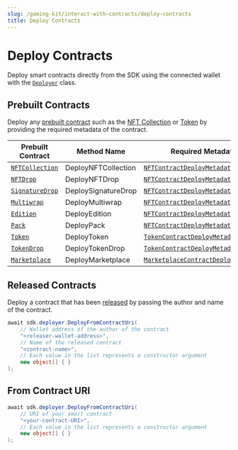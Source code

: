 ---
slug: /gaming-kit/interact-with-contracts/deploy-contracts
title: Deploy Contracts
---


# Deploy Contracts

Deploy smart contracts directly from the SDK using the
connected wallet with the [`Deployer`](/unity/Deployer) class.

## Prebuilt Contracts

Deploy any [prebuilt contract](/pre-built-contracts) such as the
[NFT Collection](/pre-built-contracts/nft-collection) or
[Token](/pre-built-contracts/token) by providing the required metadata of the contract.

| Prebuilt Contract                                      | Method Name         | Required Metadata                                                                                                                        |
| ------------------------------------------------------ | ------------------- | ---------------------------------------------------------------------------------------------------------------------------------------- |
| [`NFTCollection`](/pre-built-contracts/nft-collection) | DeployNFTCollection | [`NFTContractDeployMetadata`](/unity/NFTContractDeployMetadata#struct_thirdweb_1_1_n_f_t_contract_deploy_metadata)                       |
| [`NFTDrop`](/pre-built-contracts/nft-drop)             | DeployNFTDrop       | [`NFTContractDeployMetadata`](/unity/NFTContractDeployMetadata#struct_thirdweb_1_1_n_f_t_contract_deploy_metadata)                       |
| [`SignatureDrop`](/pre-built-contracts/signature-drop) | DeploySignatureDrop | [`NFTContractDeployMetadata`](/unity/NFTContractDeployMetadata#struct_thirdweb_1_1_n_f_t_contract_deploy_metadata)                       |
| [`Multiwrap`](/pre-built-contracts/multiwrap)          | DeployMultiwrap     | [`NFTContractDeployMetadata`](/unity/NFTContractDeployMetadata#struct_thirdweb_1_1_n_f_t_contract_deploy_metadata)                       |
| [`Edition`](/pre-built-contracts/edition)              | DeployEdition       | [`NFTContractDeployMetadata`](/unity/NFTContractDeployMetadata#struct_thirdweb_1_1_n_f_t_contract_deploy_metadata)                       |
| [`Pack`](/pre-built-contracts/pack)                    | DeployPack          | [`NFTContractDeployMetadata`](/unity/NFTContractDeployMetadata#struct_thirdweb_1_1_n_f_t_contract_deploy_metadata)                       |
| [`Token`](/pre-built-contracts/token)                  | DeployToken         | [`TokenContractDeployMetadata`](/unity/TokenContractDeployMetadata#struct_thirdweb_1_1_token_contract_deploy_metadata)                   |
| [`TokenDrop`](/pre-built-contracts/token-drop)         | DeployTokenDrop     | [`TokenContractDeployMetadata`](/unity/TokenContractDeployMetadata#struct_thirdweb_1_1_token_contract_deploy_metadata)                   |
| [`Marketplace`](/pre-built-contracts/marketplace)      | DeployMarketplace   | [`MarketplaceContractDeployMetadata`](/unity/MarketplaceContractDeployMetadata#struct_thirdweb_1_1_marketplace_contract_deploy_metadata) |

## Released Contracts

Deploy a contract that has been [released](/release) by passing
the author and name of the contract.

```csharp
await sdk.deployer.DeployFromContractUri(
    // Wallet address of the author of the contract
    "<releaser-wallet-address>",
    // Name of the released contract
    "<contract-name>",
    // Each value in the list represents a constructor argument
    new object[] { }
);
```

## From Contract URI

```csharp
await sdk.deployer.DeployFromContractUri(
    // URI of your smart contract
    "<your-contract-URI>",
    // Each value in the list represents a constructor argument
    new object[] { }
);
```
